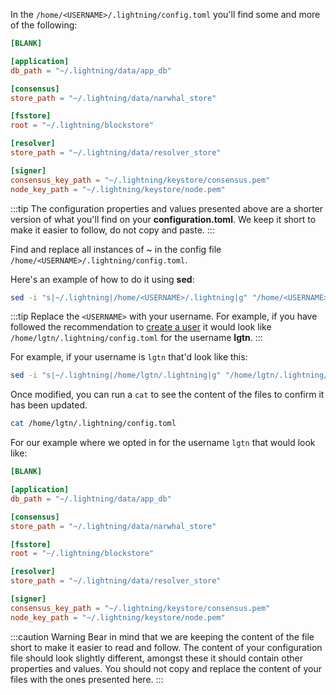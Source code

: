 In the `/home/<USERNAME>/.lightning/config.toml` you'll find some and more of the following:

```toml
[BLANK]

[application]
db_path = "~/.lightning/data/app_db"

[consensus]
store_path = "~/.lightning/data/narwhal_store"

[fsstore]
root = "~/.lightning/blockstore"

[resolver]
store_path = "~/.lightning/data/resolver_store"

[signer]
consensus_key_path = "~/.lightning/keystore/consensus.pem"
node_key_path = "~/.lightning/keystore/node.pem"
```

:::tip
The configuration properties and values presented above are a shorter version of what you'll find on your **configuration.toml**. We keep it short to make it easier to follow, do not copy and paste.
:::

Find and replace all instances of ~ in the config file `/home/<USERNAME>/.lightning/config.toml`. 

Here's an example of how to do it using **sed**:

```sh
sed -i "s|~/.lightning|/home/<USERNAME>/.lightning|g" "/home/<USERNAME>/.lightning/config.toml"
```

:::tip
Replace the `<USERNAME>` with your username. For example, if you have followed the recommendation to [create a user](/docs/node/install#create-a-user) it would look like `/home/lgtn/.lightning/config.toml` for the username **lgtn**.
:::

For example, if your username is `lgtn` that'd look like this:

```sh
sed -i "s|~/.lightning|/home/lgtn/.lightning|g" "/home/lgtn/.lightning/config.toml"
```

Once modified, you can run a `cat` to see the content of the files to confirm it has been updated.

```sh
cat /home/lgtn/.lightning/config.toml
```

For our example where we opted in for the username `lgtn` that would look like:

```toml
[BLANK]

[application]
db_path = "~/.lightning/data/app_db"

[consensus]
store_path = "~/.lightning/data/narwhal_store"

[fsstore]
root = "~/.lightning/blockstore"

[resolver]
store_path = "~/.lightning/data/resolver_store"

[signer]
consensus_key_path = "~/.lightning/keystore/consensus.pem"
node_key_path = "~/.lightning/keystore/node.pem"
```

:::caution Warning
Bear in mind that we are keeping the content of the file short to make it easier to read and follow. The content of your configuration file should look slightly different, amongst these it should contain other properties and values. You should not copy and replace the content of your files with the ones presented here.
:::